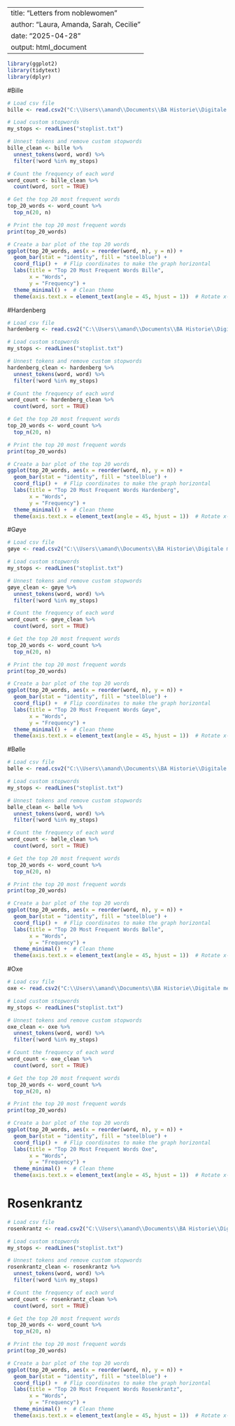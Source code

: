 
---
title: "Letters from noblewomen"
author: "Laura, Amanda, Sarah, Cecilie"
date: "2025-04-28"
output: html_document
---


```{r}
library(ggplot2)
library(tidytext)
library(dplyr)
```


#Bille

```{r}
# Load csv file
bille <- read.csv2("C:\\Users\\amand\\Documents\\BA Historie\\Digitale metoder\\Final projekt\\data\\all-wordsbille-clustered.csv", row.names = NULL)

# Load custom stopwords
my_stops <- readLines("stoplist.txt")

# Unnest tokens and remove custom stopwords
bille_clean <- bille %>%
  unnest_tokens(word, word) %>%
  filter(!word %in% my_stops)

# Count the frequency of each word
word_count <- bille_clean %>%
  count(word, sort = TRUE)

# Get the top 20 most frequent words
top_20_words <- word_count %>%
  top_n(20, n)

# Print the top 20 most frequent words
print(top_20_words)

# Create a bar plot of the top 20 words
ggplot(top_20_words, aes(x = reorder(word, n), y = n)) +
  geom_bar(stat = "identity", fill = "steelblue") +
  coord_flip() +  # Flip coordinates to make the graph horizontal
  labs(title = "Top 20 Most Frequent Words Bille",
       x = "Words",
       y = "Frequency") +
  theme_minimal() +  # Clean theme
  theme(axis.text.x = element_text(angle = 45, hjust = 1))  # Rotate x-axis labels for better readability
```

#Hardenberg

```{r}
# Load csv file
hardenberg <- read.csv2("C:\\Users\\amand\\Documents\\BA Historie\\Digitale metoder\\Final projekt\\data\\all-wordshardenberg-clustered.csv", row.names = NULL)

# Load custom stopwords
my_stops <- readLines("stoplist.txt")

# Unnest tokens and remove custom stopwords
hardenberg_clean <- hardenberg %>%
  unnest_tokens(word, word) %>%
  filter(!word %in% my_stops)

# Count the frequency of each word
word_count <- hardenberg_clean %>%
  count(word, sort = TRUE)

# Get the top 20 most frequent words
top_20_words <- word_count %>%
  top_n(20, n)

# Print the top 20 most frequent words
print(top_20_words)

# Create a bar plot of the top 20 words
ggplot(top_20_words, aes(x = reorder(word, n), y = n)) +
  geom_bar(stat = "identity", fill = "steelblue") +
  coord_flip() +  # Flip coordinates to make the graph horizontal
  labs(title = "Top 20 Most Frequent Words Hardenberg",
       x = "Words",
       y = "Frequency") +
  theme_minimal() +  # Clean theme
  theme(axis.text.x = element_text(angle = 45, hjust = 1))  # Rotate x-axis labels for better readability
```

#Gøye

```{r}
# Load csv file
gøye <- read.csv2("C:\\Users\\amand\\Documents\\BA Historie\\Digitale metoder\\Final projekt\\data\\all-wordsgøye-clustered.csv", row.names = NULL)

# Load custom stopwords
my_stops <- readLines("stoplist.txt")

# Unnest tokens and remove custom stopwords
gøye_clean <- gøye %>%
  unnest_tokens(word, word) %>%
  filter(!word %in% my_stops)

# Count the frequency of each word
word_count <- gøye_clean %>%
  count(word, sort = TRUE)

# Get the top 20 most frequent words
top_20_words <- word_count %>%
  top_n(20, n)

# Print the top 20 most frequent words
print(top_20_words)

# Create a bar plot of the top 20 words
ggplot(top_20_words, aes(x = reorder(word, n), y = n)) +
  geom_bar(stat = "identity", fill = "steelblue") +
  coord_flip() +  # Flip coordinates to make the graph horizontal
  labs(title = "Top 20 Most Frequent Words Gøye",
       x = "Words",
       y = "Frequency") +
  theme_minimal() +  # Clean theme
  theme(axis.text.x = element_text(angle = 45, hjust = 1))  # Rotate x-axis labels for better readability
```

#Bølle

```{r}
# Load csv file
bølle <- read.csv2("C:\\Users\\amand\\Documents\\BA Historie\\Digitale metoder\\Final projekt\\data\\all-wordsbølle-clustered.csv", row.names = NULL)

# Load custom stopwords
my_stops <- readLines("stoplist.txt")

# Unnest tokens and remove custom stopwords
bølle_clean <- bølle %>%
  unnest_tokens(word, word) %>%
  filter(!word %in% my_stops)

# Count the frequency of each word
word_count <- bølle_clean %>%
  count(word, sort = TRUE)

# Get the top 20 most frequent words
top_20_words <- word_count %>%
  top_n(20, n)

# Print the top 20 most frequent words
print(top_20_words)

# Create a bar plot of the top 20 words
ggplot(top_20_words, aes(x = reorder(word, n), y = n)) +
  geom_bar(stat = "identity", fill = "steelblue") +
  coord_flip() +  # Flip coordinates to make the graph horizontal
  labs(title = "Top 20 Most Frequent Words Bølle",
       x = "Words",
       y = "Frequency") +
  theme_minimal() +  # Clean theme
  theme(axis.text.x = element_text(angle = 45, hjust = 1))  # Rotate x-axis labels for better readability
```

#Oxe

```{r}
# Load csv file
oxe <- read.csv2("C:\\Users\\amand\\Documents\\BA Historie\\Digitale metoder\\Final projekt\\data\\all-wordsoxe-clustered.csv", row.names = NULL)

# Load custom stopwords
my_stops <- readLines("stoplist.txt")

# Unnest tokens and remove custom stopwords
oxe_clean <- oxe %>%
  unnest_tokens(word, word) %>%
  filter(!word %in% my_stops)

# Count the frequency of each word
word_count <- oxe_clean %>%
  count(word, sort = TRUE)

# Get the top 20 most frequent words
top_20_words <- word_count %>%
  top_n(20, n)

# Print the top 20 most frequent words
print(top_20_words)

# Create a bar plot of the top 20 words
ggplot(top_20_words, aes(x = reorder(word, n), y = n)) +
  geom_bar(stat = "identity", fill = "steelblue") +
  coord_flip() +  # Flip coordinates to make the graph horizontal
  labs(title = "Top 20 Most Frequent Words Oxe",
       x = "Words",
       y = "Frequency") +
  theme_minimal() +  # Clean theme
  theme(axis.text.x = element_text(angle = 45, hjust = 1))  # Rotate x-axis labels for better readability
```

# Rosenkrantz

```{r}
# Load csv file
rosenkrantz <- read.csv2("C:\\Users\\amand\\Documents\\BA Historie\\Digitale metoder\\Final projekt\\data\\all-wordsrosenkrantz-clustered.csv", row.names = NULL)

# Load custom stopwords
my_stops <- readLines("stoplist.txt")

# Unnest tokens and remove custom stopwords
rosenkrantz_clean <- rosenkrantz %>%
  unnest_tokens(word, word) %>%
  filter(!word %in% my_stops)

# Count the frequency of each word
word_count <- rosenkrantz_clean %>%
  count(word, sort = TRUE)

# Get the top 20 most frequent words
top_20_words <- word_count %>%
  top_n(20, n)

# Print the top 20 most frequent words
print(top_20_words)

# Create a bar plot of the top 20 words
ggplot(top_20_words, aes(x = reorder(word, n), y = n)) +
  geom_bar(stat = "identity", fill = "steelblue") +
  coord_flip() +  # Flip coordinates to make the graph horizontal
  labs(title = "Top 20 Most Frequent Words Rosenkrantz",
       x = "Words",
       y = "Frequency") +
  theme_minimal() +  # Clean theme
  theme(axis.text.x = element_text(angle = 45, hjust = 1))  # Rotate x-axis labels for better readability
```

